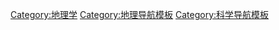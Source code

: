 [[Category:地理学|Category:地理学]]
[[Category:地理导航模板|Category:地理导航模板]]
[[Category:科学导航模板|Category:科学导航模板]]